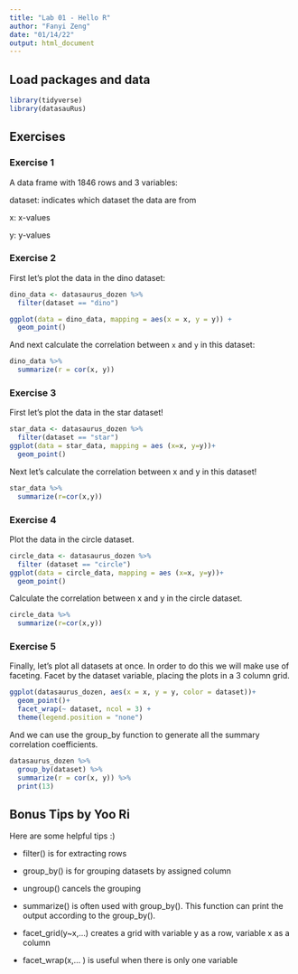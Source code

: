 ```yaml
---
title: "Lab 01 - Hello R"
author: "Fanyi Zeng"
date: "01/14/22"
output: html_document
---
```


## Load packages and data

```r
library(tidyverse) 
library(datasauRus)
```

## Exercises

### Exercise 1
A data frame with 1846 rows and 3 variables:

dataset: indicates which dataset the data are from

x: x-values

y: y-values

### Exercise 2

First let's plot the data in the dino dataset:

```r
dino_data <- datasaurus_dozen %>%
  filter(dataset == "dino")

ggplot(data = dino_data, mapping = aes(x = x, y = y)) +
  geom_point()
```

And next calculate the correlation between `x` and `y` in this dataset:

```r
dino_data %>%
  summarize(r = cor(x, y))
```

### Exercise 3

First let's plot the data in the star dataset!

```r
star_data <- datasaurus_dozen %>%
  filter(dataset == "star")
ggplot(data = star_data, mapping = aes (x=x, y=y))+
  geom_point()
```

Next let's calculate the correlation between x and y in this dataset!

```r
star_data %>%
  summarize(r=cor(x,y))
```

### Exercise 4

Plot the data in the circle dataset.

```r
circle_data <- datasaurus_dozen %>%
  filter (dataset == "circle")
ggplot(data = circle_data, mapping = aes (x=x, y=y))+
  geom_point()
```

Calculate the correlation between x and y in the circle dataset.

```r
circle_data %>%
  summarize(r=cor(x,y))
```

### Exercise 5

Finally, let’s plot all datasets at once. In order to do this we will make use of faceting. Facet by the dataset variable, placing the plots in a 3 column grid.

```r
ggplot(datasaurus_dozen, aes(x = x, y = y, color = dataset))+
  geom_point()+
  facet_wrap(~ dataset, ncol = 3) +
  theme(legend.position = "none")
```

And we can use the group_by function to generate all the summary correlation coefficients.

```r
datasaurus_dozen %>%
  group_by(dataset) %>%
  summarize(r = cor(x, y)) %>%
  print(13)
```

## Bonus Tips by Yoo Ri

Here are some helpful tips :) 

* filter() is for extracting rows

* group_by() is for grouping datasets by assigned column 
* ungroup() cancels the grouping 

* summarize()  is often used with group_by(). This function can print the output according to the group_by().

* facet_grid(y~x,...) creates a grid with variable y as a row, variable x as a column  
* facet_wrap(x,... ) is useful when there is only one variable
